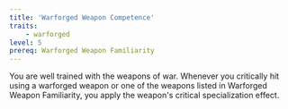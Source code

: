 ```yaml
---
title: 'Warforged Weapon Competence'
traits:
    - warforged
level: 5
prereq: Warforged Weapon Familiarity
---
```


You are well trained with the weapons of war. Whenever you critically hit using a warforged weapon or one of the weapons listed in Warforged Weapon Familiarity, you apply the weapon's critical specialization effect.
